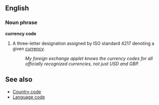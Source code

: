 ==English==

===Noun phrase===
'''currency code'''

# A three-letter designation assigned by ISO standard 4217 denoting a given [[currency]].
#: ''My foreign exchange applet knows the currency codes for all officially recognized currencies, not just USD and GBP.''


==See also==
* [[Country code]] 
* [[Language code]]